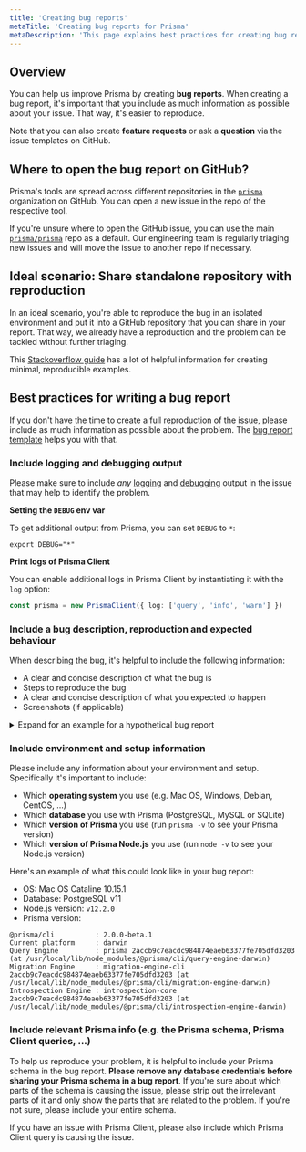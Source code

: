 ```yaml
---
title: 'Creating bug reports'
metaTitle: 'Creating bug reports for Prisma'
metaDescription: 'This page explains best practices for creating bug reports for Prisma, including sharing additional debugging output and other recommendations.'
---
```


## Overview

You can help us improve Prisma by creating **bug reports**. When creating a bug report, it's important that you include as much information as possible about your issue. That way, it's easier to reproduce.

Note that you can also create **feature requests** or ask a **question** via the issue templates on GitHub.

## Where to open the bug report on GitHub?

Prisma's tools are spread across different repositories in the [`prisma`](https://github.com/prisma/) organization on GitHub. You can open a new issue in the repo of the respective tool.

If you're unsure where to open the GitHub issue, you can use the main [`prisma/prisma`](https://github.com/prisma/prisma) repo as a default. Our engineering team is regularly triaging new issues and will move the issue to another repo if necessary.

## Ideal scenario: Share standalone repository with reproduction

In an ideal scenario, you're able to reproduce the bug in an isolated environment and put it into a GitHub repository that you can share in your report. That way, we already have a reproduction and the problem can be tackled without further triaging.

This [Stackoverflow guide](https://stackoverflow.com/help/minimal-reproducible-example) has a lot of helpful information for creating minimal, reproducible examples.

## Best practices for writing a bug report

If you don't have the time to create a full reproduction of the issue, please include as much information as possible about the problem. The [bug report template](https://github.com/prisma/prisma/issues/new?assignees=&labels=&template=bug_report.md&title=) helps you with that.

### Include logging and debugging output

Please make sure to include _any_ [logging](../concepts/components/prisma-client/logging) and [debugging](../concepts/components/prisma-client/debugging) output in the issue that may help to identify the problem.

**Setting the `DEBUG` env var**

To get additional output from Prisma, you can set `DEBUG` to `*`:

```terminal
export DEBUG="*"
```

**Print logs of Prisma Client**

You can enable additional logs in Prisma Client by instantiating it with the `log` option:

```ts
const prisma = new PrismaClient({ log: ['query', 'info', 'warn'] })
```

### Include a bug description, reproduction and expected behaviour

When describing the bug, it's helpful to include the following information:

- A clear and concise description of what the bug is
- Steps to reproduce the bug
- A clear and concise description of what you expected to happen
- Screenshots (if applicable)

<details><summary>Expand for an example for a hypothetical bug report</summary>

**Example**

**Describe the bug**

`@unique` attribute on `email` field doesn't work on my model. I can create duplicate records with the same `email`.

**To reproduce**:

I have this Prisma schema (removed all unnecessary models and fields):

```prisma
model User {
  id    Int    @id @default(autoincrement())
  email String @unique
}
```

I then run `prisma generate` to generate Prisma Client.

I then have a Node.js script that creates two `User` records with the same `email`:

```ts
import { PrismaClient } from '@prisma/client'

const prisma = new PrismaClient()

// A `main` function so that we can use async/await
async function main() {
  const user1 = await prisma.create({
    data: { email: 'alice@prisma.io' },
  })
  const user2 = await prisma.create({
    data: { email: 'alice@prisma.io' },
  })
  console.log(user1, user2)
}

main()
  .catch(e => {
    throw e
  })
  .finally(async () => {
    await prisma.$disconnect()
  })
```

**Expected behavior**

I expected an exception when trying to create `user2` with the same `email` as `user1` because this violates the `@unique` constraint defined in the Prisma schema.

</details>

### Include environment and setup information

Please include any information about your environment and setup. Specifically it's important to include:

- Which **operating system** you use (e.g. Mac OS, Windows, Debian, CentOS, ...)
- Which **database** you use with Prisma (PostgreSQL, MySQL or SQLite)
- Which **version of Prisma** you use (run `prisma -v` to see your Prisma version)
- Which **version of Prisma Node.js** you use (run `node -v` to see your Node.js version)

Here's an example of what this could look like in your bug report:

- OS: Mac OS Cataline 10.15.1
- Database: PostgreSQL v11
- Node.js version: `v12.2.0`
- Prisma version:

```
@prisma/cli          : 2.0.0-beta.1
Current platform     : darwin
Query Engine         : prisma 2accb9c7eacdc984874eaeb63377fe705dfd3203 (at /usr/local/lib/node_modules/@prisma/cli/query-engine-darwin)
Migration Engine     : migration-engine-cli 2accb9c7eacdc984874eaeb63377fe705dfd3203 (at /usr/local/lib/node_modules/@prisma/cli/migration-engine-darwin)
Introspection Engine : introspection-core 2accb9c7eacdc984874eaeb63377fe705dfd3203 (at /usr/local/lib/node_modules/@prisma/cli/introspection-engine-darwin)
```

### Include relevant Prisma info (e.g. the Prisma schema, Prisma Client queries, ...)

To help us reproduce your problem, it is helpful to include your Prisma schema in the bug report. **Please remove any database credentials before sharing your Prisma schema in a bug report**. If you're sure about which parts of the schema is causing the issue, please strip out the irrelevant parts of it and only show the parts that are related to the problem. If you're not sure, please include your entire schema.

If you have an issue with Prisma Client, please also include which Prisma Client query is causing the issue.
